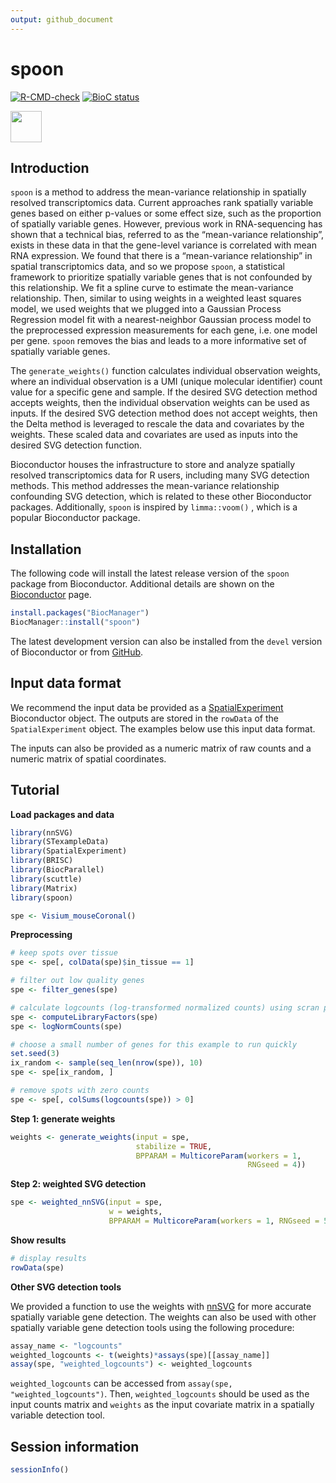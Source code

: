 ```yaml
---
output: github_document
---
```


# spoon

<!-- badges: start -->
[![R-CMD-check](https://github.com/kinnaryshah/spoon/actions/workflows/R-CMD-check.yaml/badge.svg)](https://github.com/kinnaryshah/spoon/actions/workflows/R-CMD-check.yaml)
[![BioC status](http://www.bioconductor.org/shields/build/release/bioc/spoon.svg)](https://bioconductor.org/checkResults/release/bioc-LATEST/spoon)
<!-- badges: end -->
  
<img src="vignettes/hex.png" width="50"/>

## Introduction

`spoon` is a method to address the mean-variance relationship in spatially resolved transcriptomics data. Current approaches rank spatially variable genes based on either p-values or some effect size, such as the proportion of spatially variable genes. However, previous work in RNA-sequencing has shown that a technical bias, referred to as the "mean-variance relationship", exists in these data in that the gene-level variance is correlated with mean RNA expression. We found that there is a "mean-variance relationship" in spatial transcriptomics data, and so we propose `spoon`, a statistical framework to prioritize spatially variable genes that is not confounded by this relationship. We fit a spline curve to estimate the mean-variance relationship. Then, similar to using weights in a weighted least squares model, we used weights that we plugged into a Gaussian Process Regression model fit with a nearest-neighbor Gaussian process model to the preprocessed expression measurements for each gene, i.e. one model per gene. `spoon` removes the bias and leads to a more informative set of spatially variable genes.

The `generate_weights()` function calculates individual observation weights, where an individual observation is a UMI (unique molecular identifier) count value for a specific gene and sample. If the desired SVG detection method accepts weights, then the individual observation weights can be used as inputs. If the desired SVG detection method does not accept weights, then the Delta method is leveraged to rescale the data and covariates by the weights. These scaled data and covariates are used as inputs into the desired SVG detection function.

Bioconductor houses the infrastructure to store and analyze spatially resolved transcriptomics data for R users, including many SVG detection methods. This method addresses the mean-variance relationship confounding SVG detection, which is related to these other Bioconductor packages. Additionally, `spoon` is inspired by `limma::voom()` , which is a popular Bioconductor package.

## Installation

The following code will install the latest release version of the `spoon` package from Bioconductor. Additional details are shown on the [Bioconductor](https://bioconductor.org/packages/spoon) page.

```r
install.packages("BiocManager")
BiocManager::install("spoon")
```

The latest development version can also be installed from the `devel` version of Bioconductor or from [GitHub](https://github.com/kinnaryshah/spoon).

## Input data format

We recommend the input data be provided as a [SpatialExperiment](https://bioconductor.org/packages/SpatialExperiment) Bioconductor object. The outputs are stored in the `rowData` of the `SpatialExperiment` object. The examples below use this input data format.

The inputs can also be provided as a numeric matrix of raw counts and a numeric matrix of spatial coordinates.

## Tutorial

**Load packages and data**

```r
library(nnSVG)
library(STexampleData)
library(SpatialExperiment)
library(BRISC)
library(BiocParallel)
library(scuttle)
library(Matrix)
library(spoon)

spe <- Visium_mouseCoronal()
```

**Preprocessing**

```r

# keep spots over tissue
spe <- spe[, colData(spe)$in_tissue == 1]

# filter out low quality genes
spe <- filter_genes(spe)

# calculate logcounts (log-transformed normalized counts) using scran package
spe <- computeLibraryFactors(spe)
spe <- logNormCounts(spe)

# choose a small number of genes for this example to run quickly
set.seed(3)
ix_random <- sample(seq_len(nrow(spe)), 10)
spe <- spe[ix_random, ]

# remove spots with zero counts
spe <- spe[, colSums(logcounts(spe)) > 0]
```

**Step 1: generate weights**

```r
weights <- generate_weights(input = spe,
                            stabilize = TRUE,
                            BPPARAM = MulticoreParam(workers = 1,
                                                     RNGseed = 4))
```

**Step 2: weighted SVG detection**

```r
spe <- weighted_nnSVG(input = spe,
                      w = weights,
                      BPPARAM = MulticoreParam(workers = 1, RNGseed = 5))
```

**Show results**

```r
# display results
rowData(spe)
```

**Other SVG detection tools**

We provided a function to use the weights with [nnSVG](https://www.nature.com/articles/s41467-023-39748-z) for more accurate spatially variable gene detection. The weights can also be used with other spatially variable gene detection tools using the following procedure:

```r
assay_name <- "logcounts"
weighted_logcounts <- t(weights)*assays(spe)[[assay_name]]
assay(spe, "weighted_logcounts") <- weighted_logcounts
```

`weighted_logcounts` can be accessed from `assay(spe, "weighted_logcounts")`. Then, `weighted_logcounts` should be used as the input counts matrix and `weights` as the input covariate matrix in a spatially variable detection tool.

## Session information

```r
sessionInfo()
```
